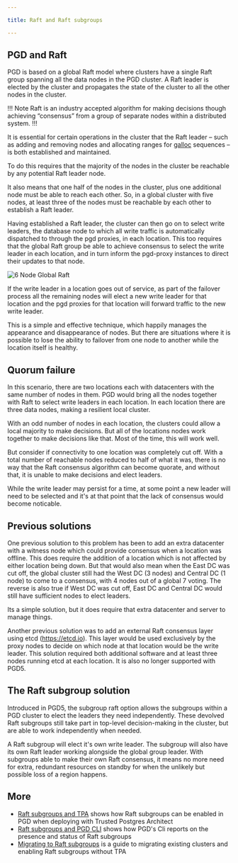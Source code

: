 ```yaml
---

title: Raft and Raft subgroups

---
```


## PGD and Raft

PGD is based on a global Raft model where clusters have a single Raft group spanning all the data nodes in the PGD cluster. A Raft leader is elected by the cluster and propagates the state of the cluster to all the other nodes in the cluster. 

!!! Note
Raft is an industry accepted algorithm for making decisions though achieving “consensus” from a group of separate nodes within a distributed system. 
!!!

It is essential for certain operations in the cluster that the Raft leader – such as adding and removing nodes and allocating ranges for [galloc](sequences/#pdg-global-sequences) sequences – is both established and maintained. 

To do this requires that the majority of the nodes in the cluster be reachable by any potential Raft leader node.

It also means that one half of the nodes in the cluster, plus one additional node must be able to reach each other. So, in a global cluster with five nodes, at least three of the nodes must be reachable by each other to establish a Raft leader.

Having established a Raft leader, the cluster can then go on to select write leaders, the database node to which all write traffic is automatically dispatched to through the pgd proxies, in each location. This too requires that the global Raft group be able to achieve consensus to select the write leader in each location, and in turn inform the pgd-proxy instances to direct their updates to that node. 

![6 Node Global Raft](images/6NodeGlobalRaft.png)

If the write leader in a location goes out of service, as part of the failover process all the remaining nodes will elect a new write leader for that location and the pgd proxies for that location will forward traffic to the new write leader. 

This is a simple and effective technique, which happily manages the appearance and disappearance of nodes. But there are situations where it is possible to lose the ability to failover from one node to another while the location itself is healthy.

## Quorum failure

In this scenario, there are two locations each with datacenters with the same number of nodes in them. PGD would bring all the nodes together with Raft to select write leaders in each location. In each location there are three data nodes, making a resilient local cluster.

With an odd number of nodes in each location, the clusters could allow a local majority to make decisions. But all of the locations nodes work together to make decisions like that. Most of the time, this will work well.

But consider if connectivity to one location was completely cut off. With a total number of reachable nodes reduced to half of what it was, there is no way that the Raft consensus algorithm can become quorate, and without that, it is unable to make decisions and elect leaders.

While the write leader may persist for a time, at some point a new leader will need to be selected and it's at that point that the lack of consensus would become noticable.

## Previous solutions

One previous solution to this problem has been to add an extra datacenter with a witness node which could provide consensus when a location was offline. This does require the addition of a location which is not affected by either location being down. But that would also mean when the East DC was cut off, the global cluster still had the West DC (3 nodes) and Central DC (1 node) to come to a consensus, with 4 nodes out of a global 7 voting. The reverse is also true if West DC was cut off, East DC and Central DC would still have sufficient nodes to elect leaders.

Its a simple solution, but it does require that extra datacenter and server to manage things.

Another previous solution was to add an external Raft consensus layer using etcd (https://etcd.io). This layer would be used exclusively by the proxy nodes to decide on which node at that location would be the write leader. This solution required both additional software and at least three nodes running etcd at each location. It is also no longer supported with PGD5.

## The Raft subgroup solution

Introduced in PGD5, the subgroup raft option allows the subgroups within a PGD cluster to elect the leaders they need independently. These devolved Raft subgroups still take part in top-level decision-making in the cluster, but are able to work independently when needed.

A Raft subgroup will elect it's own write leader. The subgroup will also have its own Raft leader working alongside the global group leader.
With subgroups able to make their own Raft consensus, it  means no more need for extra, redundant resources on standby for when the unlikely but possible loss of a region happens.

## More

* [Raft subgroups and TPA](01_raft_subgroups_and_tpa) shows how Raft subgroups can be enabled in PGD when deploying with Trusted Postgres Architect
* [Raft subgroups and PGD CLI](02_raft_subgroups_and_pgd_cli) shows how PGD's Cli reports on the presence and status of Raft subgroups
* [Migrating to Raft subgroups](03_migrating_to_raft_subgroups) is a guide to migrating existing clusters and enabling Raft subgroups without TPA



